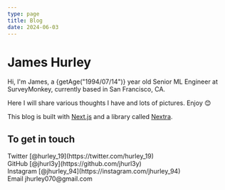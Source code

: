 ```yaml
---
type: page
title: Blog
date: 2024-06-03
---
```



# James Hurley

Hi, I'm James, a {getAge("1994/07/14")} year old Senior ML Engineer at SurveyMonkey, currently based in San Francisco, CA.

Here I will share various thoughts I have and lots of pictures. Enjoy 😊

This blog is built with <a href="https://nextjs.org">Next.js</a> and a library called <a href="https://nextra.vercel.app">Nextra</a>.

## To get in touch

<div>
  Twitter [@hurley_19](https://twitter.com/hurley_19)<br />
  GitHub [@jhurl3y](https://github.com/jhurl3y)<br />
  Instagram [@jhurley_94](https://instagram.com/jhurley_94)<br />
  Email jhurley070@gmail.com
</div>
